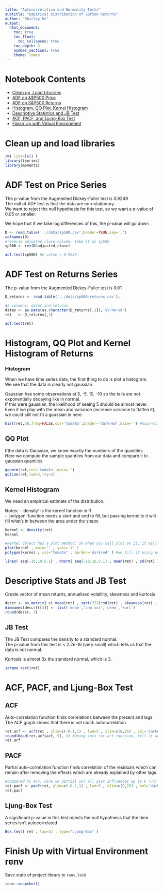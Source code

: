 ```yaml
---
title: "Autocorrelation and Normality Tests"
subtitle: "Empirical Distribution of S&P500 Returns"
author: "Shirley He"
output:
  html_document:
    toc: true
    toc_float: 
      toc_collapsed: true
    toc_depth: 3
    number_sections: true
    theme: lumen
---
```



# Notebook Contents   
  - [Clean up, Load Libraries](#load_libraries)  
  - [ADF on &$P500 Price](#adf_prices)   
  - [ADF on S&P500 Returns](#adf_returns)  
  - [Histogram, QQ Plot, Kernel Histogram](#hist_qqplot_kernel)  
  - [Descriptive Statistics and JB Test](#descriptive_stats_jb)   
  - [ACF, PACF, and Ljung-Box Test](#acf_pacf)   
  - [Finish Up with Virtual Environment](#finish)

# Clean up and load libraries{#load_libraries}
```r
rm( list=ls() )
library(tseries)
library(moments)
```

# ADF Test on Price Series{#adf_prices}
The p-value from the Augmented Dickey-Fuller test is 0.9249  
The null of ADF test is that the data are non-stationary.   
We want to reject the null hypothesis for this test, so we want a p-value of 0.05 or smaller.  

We hope that if we take log differences of this, the p-value will go down

 

```r
D <- read.table('../data/sp500.csv',header=TRUE,sep=',')
colnames(D)
#reverse adjusted close column. take it as sp500
sp500 <- rev(D$adjusted_close)

adf.test(sp500) #p-value = 0.9249

```





# ADF Test on Returns Series{#adf_returns}
The p-value from the Augmented Dickey-Fuller test is 0.01  


```r
D_returns <- read.table('../data/sp500-returns.csv');

#2 columns: dates and returns
dates <- as.Date(as.character(D_returns[,1]),'%Y-%m-%d')
ret   <- D_returns[,2]

adf.test(ret)
```

 
 
# Histogram, QQ Plot and Kernel Histogram of Returns{#hist_qqplot_kernel}

### Histogram
When we have time series data, the first thing to do is plot a histogram.  
We see that the data is clearly not gaussian.  

Gaussian has some observations at 5, -5, 10, -10 so the tails are not exponentially decaying like in normal.  
If this were gaussian, the likelihood of seeing 5 should be almost never.  
Even if we play with the mean and variance (increase variance to flatten it), we could still not fit a gaussian in here. 


```r
hist(ret,50,freq=FALSE,col='tomato',border='darkred',main='') #main=title
```

## QQ Plot
Ifthe data is Gaussian, we know exactly the numbers of the quantiles   
Here we compute the sample quantiles from our data and compare it to gaussian quantiles   
```r
qqnorm(ret,col='tomato',main='')
qqline(ret,lwd=2,lty=3)
```

## Kernel Histogram
We need an empirical estimate of the distribution.  

Notes: 
  - 'density' is the kernel function in R   
  - 'polygon' function needs a start and end to fill, but passing kernel to it will fill what's in between the area under the shape 

```r
kernel <- density(ret) 
kernel

#kernel object has a plot method. so when you call plot on it, it will plot something already for you. 
plot(kernel , main='' , yaxs='i' ) 
polygon(kernel , col="tomato" , border='darkred' ) #we fill it using polygon. 

lines( seq(-10,10,0.1) , dnorm( seq(-10,10,0.1) , mean(ret) , sd(ret) ) , col='darkblue' ,lwd=4) #compare to density of normal with mean 10 (we know how that normal should look)

```

 
# Descriptive Stats and JB Test{#descriptive_stats_jb}
Create vector of mean returns, annualised volatility, skewness and kurtosis

```r
descr <- as.matrix( c( mean(ret) , sqrt(252)*sd(ret) , skewness(ret) , kurtosis(ret) ) ) 
dimnames(descr)[[1]] <- list('mean','ann vol','skew','kurt')
round(descr, 3)
```

## JB Test
The JB Test compares the density to a standard normal.   
The p-value from this test is < 2.2e-16 (very small) which tells us that the data is not normal.   

Kurtosis is almost 3x the standard normal, which is 3. 

```r
jarque.test(ret)

```

# ACF, PACF, and Ljung-Box Test{#acf_pacf}
## ACF 
Auto-correlation function finds correlations between the present and lags
The ACF graph shows that there is not much autocorrelation

```r

ret.acf <- acf(ret , ylim=c(-0.1,1) , lwd=5 , xlim=c(0,25) , col='darkorange2')
round(head(ret.acf$acf, 5), 3) #going into ret.acf function, tell it what to look for.
ret.acf

```

## PACF
Partial auto-correlation function finds correlation of the residuals which can remain after removing the effects which are already explained by other lags. 

```r
#compared to ACF, here we partial out all past influences up to k (??)
ret.pacf <- pacf(ret, ylim=c(-0.1,1) , lwd=5 , xlim=c(0,25) , col='darkorange2')
ret.pacf
```

## Ljung-Box Test
A significant p-value in this test rejects the null hypothesis that the time series isn’t autocorrelated  

```r
Box.test( ret , lag=22 , type="Ljung-Box" )
```

# Finish Up with Virtual Environment renv{#finish}
Save state of project library to `renv.lock`
```r
renv::snapshot()
```
